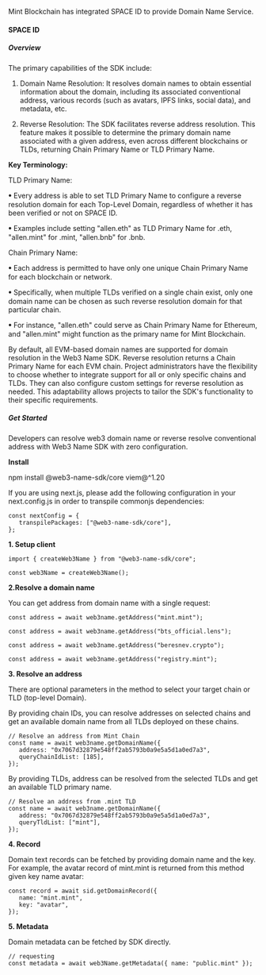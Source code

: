 Mint Blockchain has integrated SPACE ID to provide Domain Name Service.

#### SPACE ID

##### Overview​

The primary capabilities of the SDK include:

1. Domain Name Resolution: It resolves domain names to obtain essential information about the domain, including its associated conventional address, various records (such as avatars, IPFS links, social data), and metadata, etc.

2. Reverse Resolution: The SDK facilitates reverse address resolution. This feature makes it possible to determine the primary domain name associated with a given address, even across different blockchains or TLDs, returning Chain Primary Name or TLD Primary Name.

<b>Key Terminology:</b>

TLD Primary Name:

ꔷ Every address is able to set TLD Primary Name to configure a reverse resolution domain for each Top-Level Domain, regardless of whether it has been verified or not on SPACE ID.

ꔷ Examples include setting "allen.eth" as TLD Primary Name for .eth, "allen.mint" for .mint, "allen.bnb" for .bnb. 

Chain Primary Name:

ꔷ Each address is permitted to have only one unique Chain Primary Name for each blockchain or network.

ꔷ Specifically, when multiple TLDs verified on a single chain exist, only one domain name can be chosen as such reverse resolution domain for that particular chain.

ꔷ For instance, "allen.eth" could serve as Chain Primary Name for Ethereum, and "allen.mint" might function as the primary name for Mint Blockchain.

By default, all EVM-based domain names are supported for domain resolution in the Web3 Name SDK. Reverse resolution returns a Chain Primary Name for each EVM chain. Project administrators have the flexibility to choose whether to integrate support for all or only specific chains and TLDs. They can also configure custom settings for reverse resolution as needed. This adaptability allows projects to tailor the SDK's functionality to their specific requirements.


##### Get Started

Developers can resolve web3 domain name or reverse resolve conventional address with Web3 Name SDK with zero configuration.

<b>Install​</b>

npm install @web3-name-sdk/core viem@^1.20

If you are using next.js, please add the following configuration in your next.config.js in order to transpile commonjs dependencies:

```
const nextConfig = {
   transpilePackages: ["@web3-name-sdk/core"],
};
```

<b>1. Setup client​​</b>

```
import { createWeb3Name } from "@web3-name-sdk/core";

const web3Name = createWeb3Name();
```

<b>2.Resolve a domain name​​​</b>

You can get address from domain name with a single request:

```
const address = await web3name.getAddress("mint.mint");

const address = await web3name.getAddress("bts_official.lens");

const address = await web3name.getAddress("beresnev.crypto");

const address = await web3name.getAddress("registry.mint");
```

<b>3. Resolve an address​​</b>

There are optional parameters in the method to select your target chain or TLD (top-level Domain).

By providing chain IDs, you can resolve addresses on selected chains and get an available domain name from all TLDs deployed on these chains.

```
// Resolve an address from Mint Chain
const name = await web3name.getDomainName({
   address: "0x7067d32879e548ff2ab5793b0a9e5a5d1a0ed7a3",
   queryChainIdList: [185],
});
```

By providing TLDs, address can be resolved from the selected TLDs and get an available TLD primary name.

```
// Resolve an address from .mint TLD
const name = await web3name.getDomainName({
   address: "0x7067d32879e548ff2ab5793b0a9e5a5d1a0ed7a3",
   queryTldList: ["mint"],
});
```

<b>4. Record​</b>

Domain text records can be fetched by providing domain name and the key. For example, the avatar record of mint.mint is returned from this method given key name avatar:

```
const record = await sid.getDomainRecord({
   name: "mint.mint",
   key: "avatar",
});
```

<b>5. Metadata</b>

Domain metadata can be fetched by SDK directly.

```
// requesting
const metadata = await web3Name.getMetadata({ name: "public.mint" });
```
